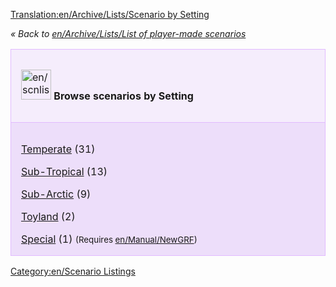 [[Translation:en/Archive/Lists/Scenario by Setting]]
{{fr/Traduction|Scenario by Setting|0}}


''« Back to [[en/Archive/Lists/List of player-made scenarios]]''

{| cellspacing="3" class="mainpagetable" align="center" width="100%"
|- valign="top" 
|style="font-size: 100%; BACKGROUND-COLOR: #F5EDFC; border: 1px solid #E1BBFF; margin: 0; padding: 1em; text-align: left; width:14%"|[[File:en/scnlist-setting.png|48px]] <font size="3">'''Browse scenarios by Setting'''</font>
|-
|style="font-size: 100%; BACKGROUND-COLOR: #EDDEFA; border: 1px solid #E1BBFF; margin: 0; padding: 1em 1em 0em 1em; text-align: left;"|

[[en/Archive/Lists/Scenario by Setting - Temperate|Temperate]] (31)

[[en/Archive/Lists/Scenario by Setting - Sub-Tropical|Sub-Tropical]] (13)

[[en/Archive/Lists/Scenario by Setting - Sub-Arctic|Sub-Arctic]] (9)

[[en/Archive/Lists/Scenario by Setting - Toyland|Toyland]] (2)

[[en/Archive/Lists/Scenario by Setting - Special|Special]] (1) <span style="font-size:smaller">(Requires [[en/Manual/NewGRF]])</span>

|}

[[Category:en/Scenario Listings]]